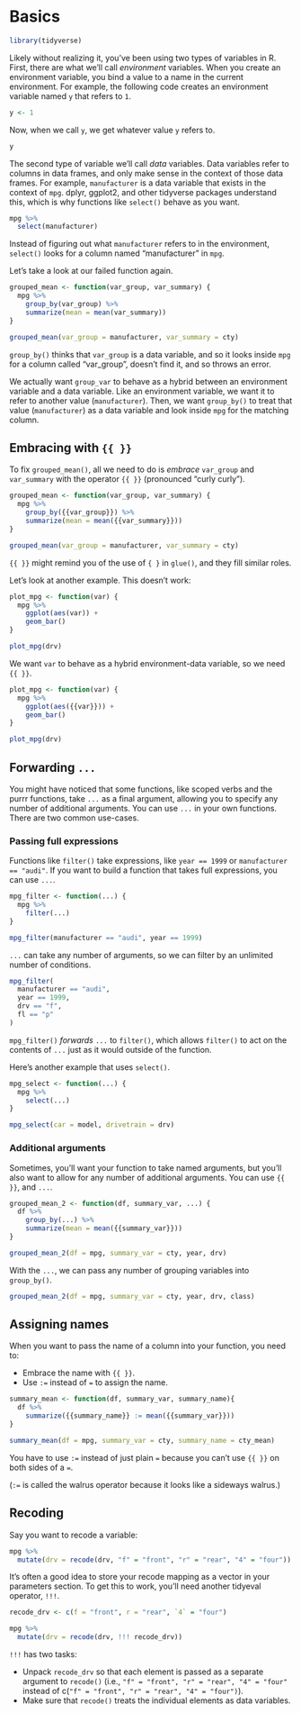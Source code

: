 
# Basics

```r
library(tidyverse)
```

Likely without realizing it, you've been using two types of variables in R. First, there are what we'll call _environment_ variables. When you create an environment variable, you bind a value to a name in the current environment. For example, the following code creates an environment variable named `y` that refers to `1`.

```r
y <- 1
```

Now, when we call `y`, we get whatever value `y` refers to. 

```r
y
```

The second type of variable we'll call _data_ variables. Data variables refer to columns in data frames, and only make sense in the context of those data frames. For example, `manufacturer` is a data variable that exists in the context of `mpg`. dplyr, ggplot2, and other tidyverse packages understand this, which is why functions like `select()` behave as you want.

```r
mpg %>% 
  select(manufacturer)
```

Instead of figuring out what `manufacturer` refers to in the environment, `select()` looks for a column named "manufacturer" in `mpg`. 

Let's take a look at our failed function again.

```r
grouped_mean <- function(var_group, var_summary) {
  mpg %>% 
    group_by(var_group) %>% 
    summarize(mean = mean(var_summary))
}

grouped_mean(var_group = manufacturer, var_summary = cty)
```

`group_by()` thinks that `var_group` is a data variable, and so it looks inside `mpg` for a column called "var_group", doesn't find it, and so throws an error. 

We actually want `group_var` to behave as a hybrid between an environment variable and a data variable. Like an environment variable, we want it to refer to another value (`manufacturer`). Then, we want `group_by()` to treat that value (`manufacturer`) as a data variable and look inside `mpg` for the matching column.

## Embracing with `{{ }}`

To fix `grouped_mean()`, all we need to do is _embrace_ `var_group` and `var_summary` with the operator `{{ }}` (pronounced "curly curly").

```r
grouped_mean <- function(var_group, var_summary) {
  mpg %>% 
    group_by({{var_group}}) %>% 
    summarize(mean = mean({{var_summary}}))
}

grouped_mean(var_group = manufacturer, var_summary = cty)
```

`{{ }}` might remind you of the use of `{ }` in `glue()`, and they fill similar roles. 

Let's look at another example. This doesn't work:

```r
plot_mpg <- function(var) {
  mpg %>% 
    ggplot(aes(var)) +
    geom_bar()
}

plot_mpg(drv)
```

We want `var` to behave as a hybrid environment-data variable, so we need `{{ }}`.

```r
plot_mpg <- function(var) {
  mpg %>% 
    ggplot(aes({{var}})) +
    geom_bar()
}

plot_mpg(drv)
```

## Forwarding `...`

You might have noticed that some functions, like scoped verbs and the purrr functions, take `...` as a final argument, allowing you to specify any number of additional arguments. You can use `...` in your own functions. There are two common use-cases.

### Passing full expressions

Functions like `filter()` take expressions, like `year == 1999` or `manufacturer == "audi"`. If you want to build a function that takes full expressions, you can use `...`.

```r
mpg_filter <- function(...) {
  mpg %>% 
    filter(...)
}

mpg_filter(manufacturer == "audi", year == 1999)
```

`...` can take any number of arguments, so we can filter by an unlimited number of conditions.

```r
mpg_filter(
  manufacturer == "audi", 
  year == 1999, 
  drv == "f", 
  fl == "p"
)
```

`mpg_filter()` _forwards_ `...` to `filter()`, which allows `filter()` to act on the contents of `...` just as it would outside of the function.

Here's another example that uses `select()`.

```r
mpg_select <- function(...) {
  mpg %>% 
    select(...)
}

mpg_select(car = model, drivetrain = drv)
```

### Additional arguments

Sometimes, you'll want your function to take named arguments, but you'll also want to allow for any number of additional arguments. You can use `{{ }}`, and `...`.

```r
grouped_mean_2 <- function(df, summary_var, ...) {
  df %>% 
    group_by(...) %>% 
    summarize(mean = mean({{summary_var}}))
}

grouped_mean_2(df = mpg, summary_var = cty, year, drv)
```

With the `...`, we can pass any number of grouping variables into `group_by()`.

```r
grouped_mean_2(df = mpg, summary_var = cty, year, drv, class)
```

## Assigning names

When you want to pass the name of a column into your function, you need to:

* Embrace the name with `{{ }}`.
* Use `:=` instead of `=` to assign the name.

```r
summary_mean <- function(df, summary_var, summary_name){ 
  df %>% 
    summarize({{summary_name}} := mean({{summary_var}}))
}

summary_mean(df = mpg, summary_var = cty, summary_name = cty_mean)
```

You have to use `:=` instead of just plain `=` because you can't use `{{ }}` on both sides of a `=`.

(`:=` is called the walrus operator because it looks like a sideways walrus.)

## Recoding

Say you want to recode a variable:

```r
mpg %>% 
  mutate(drv = recode(drv, "f" = "front", "r" = "rear", "4" = "four"))
```

It's often a good idea to store your recode mapping as a vector in your parameters section. To get this to work, you'll need another tidyeval operator, `!!!`. 

```r
recode_drv <- c(f = "front", r = "rear", `4` = "four")

mpg %>% 
  mutate(drv = recode(drv, !!! recode_drv))
```

`!!!` has two tasks:

* Unpack `recode_drv` so that each element is passed as a separate argument to `recode()` (i.e., `"f" = "front", "r" = "rear", "4" = "four"` instead of c(`"f" = "front", "r" = "rear", "4" = "four")`).
* Make sure that `recode()` treats the individual elements as data variables. 

